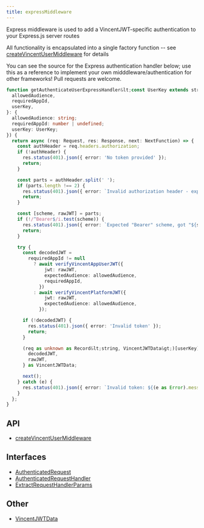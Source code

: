 ```yaml
---
title: expressMiddleware
---
```


Express middleware is used to add a VincentJWT-specific authentication to your Express.js server routes

All functionality is encapsulated into a single factory function -- see [createVincentUserMiddleware](./functions/createVincentUserMiddleware) for details

You can see the source for the Express authentication handler below; use this as a reference to implement
your own midddleware/authentication for other frameworks! Pull requests are welcome.

```ts
function getAuthenticateUserExpressHandler&lt;const UserKey extends string&gt;({
  allowedAudience,
  requiredAppId,
  userKey,
}: {
  allowedAudience: string;
  requiredAppId: number | undefined;
  userKey: UserKey;
}) {
  return async (req: Request, res: Response, next: NextFunction) => {
    const authHeader = req.headers.authorization;
    if (!authHeader) {
      res.status(401).json({ error: 'No token provided' });
      return;
    }

    const parts = authHeader.split(' ');
    if (parts.length !== 2) {
      res.status(401).json({ error: `Invalid authorization header - expected "Bearer &lt;token&gt;"` });
      return;
    }

    const [scheme, rawJWT] = parts;
    if (!/^Bearer$/i.test(scheme)) {
      res.status(401).json({ error: `Expected "Bearer" scheme, got "${scheme}"` });
      return;
    }

    try {
      const decodedJWT =
        requiredAppId != null
          ? await verifyVincentAppUserJWT({
              jwt: rawJWT,
              expectedAudience: allowedAudience,
              requiredAppId,
            })
          : await verifyVincentPlatformJWT({
              jwt: rawJWT,
              expectedAudience: allowedAudience,
            });

      if (!decodedJWT) {
        res.status(401).json({ error: 'Invalid token' });
        return;
      }

      (req as unknown as Record&lt;string, VincentJWTData&gt;)[userKey] = {
        decodedJWT,
        rawJWT,
      } as VincentJWTData;

      next();
    } catch (e) {
      res.status(401).json({ error: `Invalid token: ${(e as Error).message}` });
    }
  };
}
```

## API

- [createVincentUserMiddleware](./functions/createVincentUserMiddleware)

## Interfaces

- [AuthenticatedRequest](./type-aliases/AuthenticatedRequest)
- [AuthenticatedRequestHandler](./type-aliases/AuthenticatedRequestHandler)
- [ExtractRequestHandlerParams](./type-aliases/ExtractRequestHandlerParams)

## Other

- [VincentJWTData](./interfaces/VincentJWTData)
